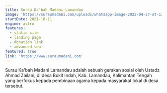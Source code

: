 ```yaml
---
title: Surau Ka'bah Madani Lamandau
image: 'https://suraumadani.com/uploads/whatsapp-image-2022-04-27-at-13.42.22.jpeg'
startDate: 2021-10-11
engine: astro
features:
  - static site
  - landing page
  - donation link
  - advanced seo
featured: true
link: 'https://www.suraumadani.com'
---
```


Surau Ka'bah Madani Lamandau adalah sebuah gerakan sosial oleh Ustadz Ahmad Zailani, di desa Bukit Indah, Kab. Lamandau, Kalimantan Tengah yang berfokus kepada pembinaan agama kepada masyarakat lokal di desa tersebut.
